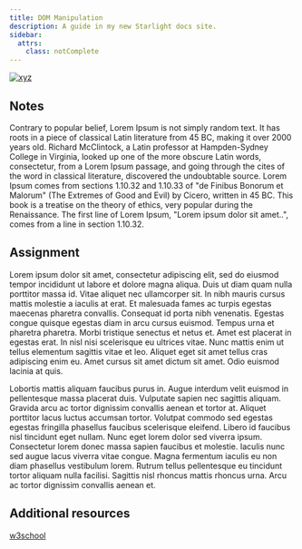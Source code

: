 ```yaml
---
title: DOM Manipulation
description: A guide in my new Starlight docs site.
sidebar:
  attrs:
    class: notComplete
---
```



[![xyz](../../../assets/harryimg.jpeg)](https://youtu.be/BsDoLVMnmZs?si=HnNVBpm-EzkVLH_y)

## Notes
Contrary to popular belief, Lorem Ipsum is not simply random text. It has roots in a piece of classical Latin literature from 45 BC, making it over 2000 years old. Richard McClintock, a Latin professor at Hampden-Sydney College in Virginia, looked up one of the more obscure Latin words, consectetur, from a Lorem Ipsum passage, and going through the cites of the word in classical literature, discovered the undoubtable source. Lorem Ipsum comes from sections 1.10.32 and 1.10.33 of "de Finibus Bonorum et Malorum" (The Extremes of Good and Evil) by Cicero, written in 45 BC. This book is a treatise on the theory of ethics, very popular during the Renaissance. The first line of Lorem Ipsum, "Lorem ipsum dolor sit amet..", comes from a line in section 1.10.32.

## Assignment
Lorem ipsum dolor sit amet, consectetur adipiscing elit, sed do eiusmod tempor incididunt ut labore et dolore magna aliqua. Duis ut diam quam nulla porttitor massa id. Vitae aliquet nec ullamcorper sit. In nibh mauris cursus mattis molestie a iaculis at erat. Et malesuada fames ac turpis egestas maecenas pharetra convallis. Consequat id porta nibh venenatis. Egestas congue quisque egestas diam in arcu cursus euismod. Tempus urna et pharetra pharetra. Morbi tristique senectus et netus et. Amet est placerat in egestas erat. In nisl nisi scelerisque eu ultrices vitae. Nunc mattis enim ut tellus elementum sagittis vitae et leo. Aliquet eget sit amet tellus cras adipiscing enim eu. Amet cursus sit amet dictum sit amet. Odio euismod lacinia at quis.

Lobortis mattis aliquam faucibus purus in. Augue interdum velit euismod in pellentesque massa placerat duis. Vulputate sapien nec sagittis aliquam. Gravida arcu ac tortor dignissim convallis aenean et tortor at. Aliquet porttitor lacus luctus accumsan tortor. Volutpat commodo sed egestas egestas fringilla phasellus faucibus scelerisque eleifend. Libero id faucibus nisl tincidunt eget nullam. Nunc eget lorem dolor sed viverra ipsum. Consectetur lorem donec massa sapien faucibus et molestie. Iaculis nunc sed augue lacus viverra vitae congue. Magna fermentum iaculis eu non diam phasellus vestibulum lorem. Rutrum tellus pellentesque eu tincidunt tortor aliquam nulla facilisi. Sagittis nisl rhoncus mattis rhoncus urna. Arcu ac tortor dignissim convallis aenean et.

## Additional resources
[w3school](https://www.w3schools.com/html/html_intro.asp)

